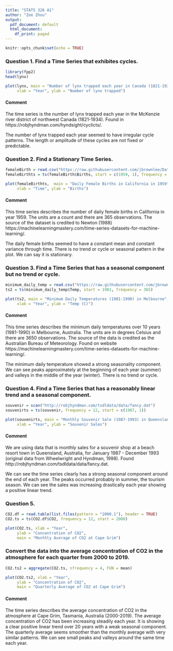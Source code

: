 ```yaml
---
title: "STATS 326 A1"
author: "Zoe Zhou"
output:
  pdf_document: default
  html_document:
    df_print: paged
---
```



```r
knitr::opts_chunk$set(echo = TRUE)
```

### Question 1. Find a Time Series that exhibites cycles. 
```r
library(fpp2)
head(lynx)
```

```r
plot(lynx, main = "Number of lynx trapped each year in Canada (1821-1934)",
     xlab = "Year", ylab = "Number of lynx trapped")
```

#### Comment
The time series is the number of lynx trapped each year in the McKenzie river district of northwest Canada (1821-1934). Found in https://robjhyndman.com/hyndsight/cyclicts/. 

The number of lynx trapped each year seemed to have irregular cycle patterns. The length or amplitude of these cycles are not fixed or predictable.  

\pagebreak
### Question 2. Find a Stationary Time Series.
```r
femaleBirth = read.csv("https://raw.githubusercontent.com/jbrownlee/Datasets/master/daily-total-female-births.csv")
femaleBirthts = ts(femaleBirth$Births, start = c(1959, 1), frequency = 365)

plot(femaleBirthts,  main = "Daily Female Births in California in 1959", 
     xlab = "Time", ylab = "Births")
```

#### Comment
This time series describes the number of daily female births in California in year 1959. The units are a count and there are 365 observations. The source of the dataset is credited to Newton (1988) https://machinelearningmastery.com/time-series-datasets-for-machine-learning/. 

The daily female births seemed to have a constant mean and constant variance through time. There is no trend or cycle or seasonal pattern in the plot. We can say it is stationary.  

\pagebreak
### Question 3. Find a Time Series that has a seasonal component but no trend or cycle.
```r
minimum_daily_temp = read.csv("https://raw.githubusercontent.com/jbrownlee/Datasets/master/daily-min-temperatures.csv")
ts2 = ts(minimum_daily_temp$Temp, start = 1981, frequency = 365)

plot(ts2, main = "Minimum Daily Temperatures (1981-1990) in Melbourne", 
     xlab = "Year", ylab = "Temp (C)")
```

#### Comment
This time series describes the minimum daily temperatures over 10 years (1981-1990) in Melbourne, Australia. The units are in degrees Celsius and there are 3650 observations. The source of the data is credited as the Australian Bureau of Meteorology. Found on website https://machinelearningmastery.com/time-series-datasets-for-machine-learning/.

The minimum daily temperature showed a strong seasonality component. We can see peaks approximately at the beginning of each year (summer) and valleys in the middle of the year (winter). There is no trend or cycle.  

\pagebreak
### Question 4. Find a Time Series that has a reasonably linear trend and a seasonal component. 
```r
souvenir = scan("http://robjhyndman.com/tsdldata/data/fancy.dat")
souvenirts = ts(souvenir, frequency = 12, start = c(1987, 1))

plot(souvenirts, main = "Monthly Souvenir Sale (1987-1993) in Queensland", 
     xlab = "Year", ylab = "Souvenir Sales")
```

#### Comment
We are using data that is monthly sales for a souvenir shop at a beach resort town in Queensland, Australia, for January 1987 - December 1993 (original data from Wheelwright and Hyndman, 1998). Found http://robjhyndman.com/tsdldata/data/fancy.dat. 

We can see the time series clearly has a strong seasonal component around the end of each year. The peaks occurred probably in summer, the tourism season. We can see the sales was increasing drastically each year showing a positive linear trend.  

\pagebreak
### Question 5.
```r
CO2.df = read.table(list.files(pattern = "2000.1"), header = TRUE)
CO2.ts = ts(CO2.df$CO2, frequency = 12, start = 2000)
```

```r
plot(CO2.ts, xlab = "Year", 
     ylab = "Concentration of CO2", 
     main = "Monthly Average of CO2 at Cape Grim")
```

### Convert the data into the average concentration of CO2 in the atmosphere for each quarter from 2000 to 2019.
```r
CO2.ts2 = aggregate(CO2.ts, nfrequency = 4, FUN = mean)
```

```r
plot(CO2.ts2, xlab = "Year", 
     ylab = "Concentration of CO2", 
     main = "Quarterly Average of CO2 at Cape Grim")
```

#### Comment
The time series describes the average concentration of CO2 in the atmosphere at Cape Grim, Tasmania, Australia (2000-2019). The average concentration of CO2 has been increasing steadily each year. It is showing a clear positive linear trend over 20 years with a weak seasonal component. The quarterly average seems smoother than the monthly average with very similar patterns. We can see small peaks and valleys around the same time each year. 

